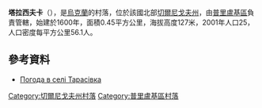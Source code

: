 {{coord|50|33|39|N|32|2|27|E|scale:100000|display=title}}

'''塔拉西夫卡'''（{{lang-uk|Тарасівка}}），是[[烏克蘭|烏克蘭]]的村落，位於該國北部[[切爾尼戈夫州|切爾尼戈夫州]]，由[[普里盧基區|普里盧基區]]負責管轄，始建於1600年，面積0.45平方公里，海拔高度127米，2001年人口25，人口密度每平方公里56.1人。

==參考資料==
* [http://weather.in.ua/ua/chernigovskaja/25809 Погода в селі Тарасівка] {{Wayback|url=http://weather.in.ua/ua/chernigovskaja/25809 |date=20160305204031 }}

[[Category:切爾尼戈夫州村落|Category:切爾尼戈夫州村落]]
[[Category:普里盧基區村落|Category:普里盧基區村落]]


{{Chernihiv-geo-stub}}
